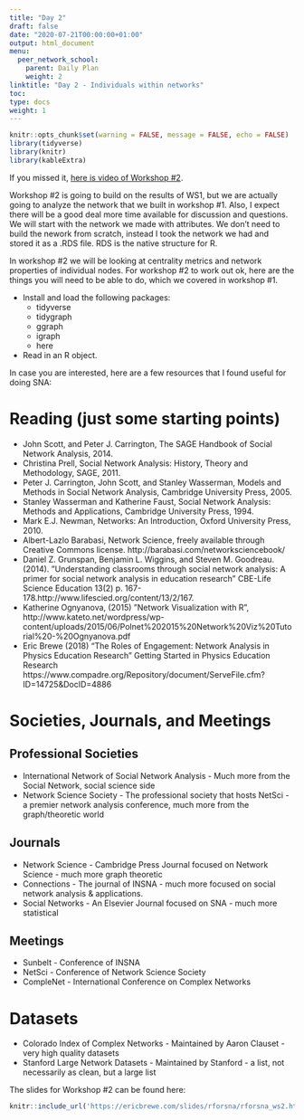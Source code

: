 ```yaml
---
title: "Day 2"
draft: false
date: "2020-07-21T00:00:00+01:00"
output: html_document
menu:
  peer_network_school:
    parent: Daily Plan
    weight: 2
linktitle: "Day 2 - Individuals within networks"
toc: 
type: docs
weight: 1
---
```

```r
knitr::opts_chunk$set(warning = FALSE, message = FALSE, echo = FALSE)
library(tidyverse)
library(knitr)
library(kableExtra)
```

If you missed it, [here is video of Workshop #2](<https://drexel.zoom.us/rec/share/99dVH-Guy09Jf7OV12PBAql6HJr6aaa81HUWqfUKyBn6z3EdwCdgLwjRhs_8OX9V>). 

Workshop #2 is going to build on the results of WS1, but we are actually going to analyze the network that we built in workshop #1. Also, I expect there will be a good deal more time available for discussion and questions. We will start with the network we made with attributes. We don't need to build the nework from scratch, instead I took the network we had and stored it as a .RDS file. RDS is the native structure for R.

In workshop #2 we will be looking at centrality metrics and network properties of individual nodes. For workshop #2 to work out ok, here are the things you will need to be able to do, which we covered in workshop #1.

- Install and load the following packages:
    - tidyverse
    - tidygraph
    - ggraph
    - igraph
    - here
- Read in an R object. 

In case you are interested, here are a few resources that I found useful for doing 
SNA:

# Reading (just some starting points)

- John Scott, and Peter J. Carrington, The SAGE Handbook of Social Network Analysis, 2014.
- Christina Prell, Social Network Analysis: History, Theory and Methodology, SAGE, 2011.
- Peter J. Carrington, John Scott, and Stanley Wasserman, Models and Methods in Social Network Analysis, Cambridge University Press, 2005.
- Stanley Wasserman and Katherine Faust, Social Network Analysis: Methods and Applications, Cambridge University Press, 1994.
- Mark E.J. Newman, Networks: An Introduction, Oxford University Press, 2010.
- Albert-Lazlo Barabasi, Network Science, freely available through Creative Commons license. http://barabasi.com/networksciencebook/
- Daniel Z. Grunspan, Benjamin L. Wiggins, and Steven M. Goodreau. (2014). ”Understanding classrooms through social network analysis: A primer for social network analysis in education research” CBE-Life Science Education 13(2) p. 167-178.http://www.lifescied.org/content/13/2/167.
- Katherine Ognyanova, (2015) ”Network Visualization with R”,  http://www.kateto.net/wordpress/wp-content/uploads/2015/06/Polnet%202015%20Network%20Viz%20Tutorial%20-%20Ognyanova.pdf
- Eric Brewe (2018) "The Roles of Engagement: Network Analysis in Physics Education Research" Getting Started in Physics Education Research https://www.compadre.org/Repository/document/ServeFile.cfm?ID=14725&DocID=4886


# Societies, Journals, and Meetings

## Professional Societies
- International Network of Social Network Analysis - Much more from the Social Network, social science side
- Network Science Society - The professional society that hosts NetSci - a premier network analysis conference, much more from the graph/theoretic world

## Journals
- Network Science - Cambridge Press Journal focused on Network Science - much more graph theoretic
- Connections - The journal of INSNA - much more focused on social network analysis & applications. 
- Social Networks - An Elsevier Journal focused on SNA - much more statistical

## Meetings
- Sunbelt - Conference of INSNA
- NetSci - Conference of Network Science Society
- CompleNet - International Conference on Complex Networks

# Datasets
- Colorado Index of Complex Networks - Maintained by Aaron Clauset - very high quality datasets
- Stanford Large Network Datasets - Maintained by Stanford - a list, not necessarily as clean, but a large list

The slides for Workshop #2 can be found here:
```r
knitr::include_url('https://ericbrewe.com/slides/rforsna/rforsna_ws2.html#1')
```

